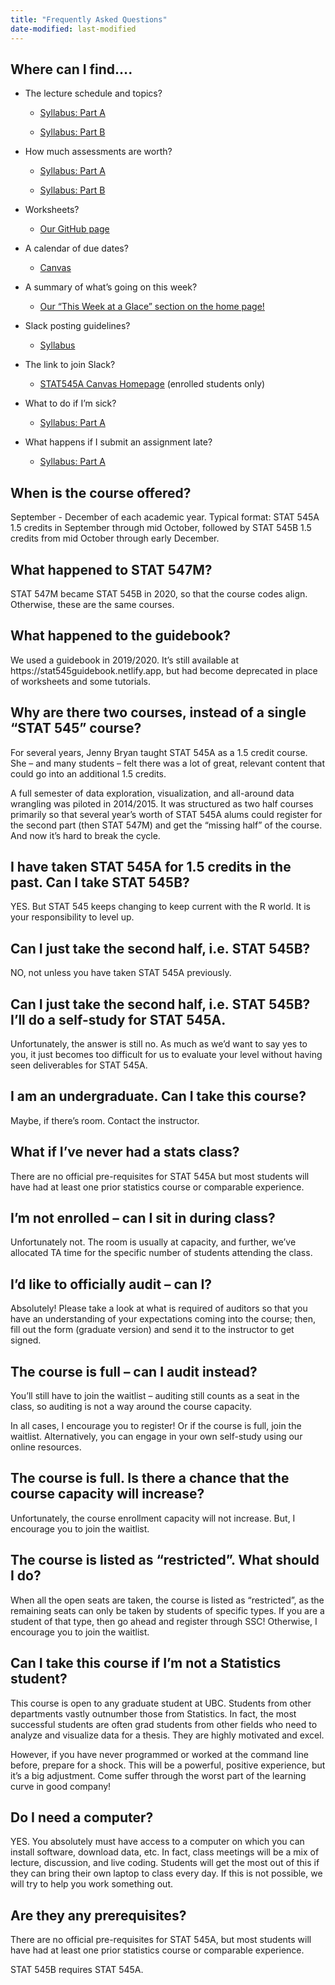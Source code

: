 ```yaml
---
title: "Frequently Asked Questions"
date-modified: last-modified
---
```


## Where can I find....

-   The lecture schedule and topics?

    -   [Syllabus: Part A](../webpages/syllabus/syllabusA.qmd#schedule-of-topics)

    -   [Syllabus: Part B](../webpages/syllabus/syllabusB.qmd#schedule-of-topics)

-   How much assessments are worth?

    -   [Syllabus: Part A](../webpages/syllabus/syllabusA.qmd#assessments)

    -   [Syllabus: Part B](../webpages/syllabus/syllabusB.qmd#assessments)

-   Worksheets?

    -   [Our GitHub page](https://github.com/UBC-STAT/STAT545.github.io/tree/main/content/worksheets_student)

-   A calendar of due dates?

    -   [Canvas](https://canvas.ubc.ca/calendar)

-   A summary of what's going on this week?

    -   [Our "This Week at a Glace" section on the home page!](../index.qmd)

-   Slack posting guidelines?

    -   [Syllabus](../webpages/syllabus/syllabusA.qmd#course-communications)

-   The link to join Slack?

    -   [STAT545A Canvas Homepage](https://canvas.ubc.ca/courses/169555) (enrolled students only)

-   What to do if I'm sick?

    -   [Syllabus: Part A](../webpages/syllabus/syllabusA.qmd#your-personal-health)

-   What happens if I submit an assignment late?

    -   [Syllabus: Part A](../webpages/syllabus/syllabusA.qmd#late-policies)

## When is the course offered?

September - December of each academic year. Typical format: STAT 545A 1.5 credits in September through mid October, followed by STAT 545B 1.5 credits from mid October through early December.

## What happened to STAT 547M?

STAT 547M became STAT 545B in 2020, so that the course codes align. Otherwise, these are the same courses.

## What happened to the guidebook?

We used a guidebook in 2019/2020. It’s still available at https://stat545guidebook.netlify.app, but had become deprecated in place of worksheets and some tutorials.

## Why are there two courses, instead of a single “STAT 545” course?

For several years, Jenny Bryan taught STAT 545A as a 1.5 credit course. She – and many students – felt there was a lot of great, relevant content that could go into an additional 1.5 credits.

A full semester of data exploration, visualization, and all-around data wrangling was piloted in 2014/2015. It was structured as two half courses primarily so that several year’s worth of STAT 545A alums could register for the second part (then STAT 547M) and get the “missing half” of the course. And now it’s hard to break the cycle.

## I have taken STAT 545A for 1.5 credits in the past. Can I take STAT 545B?

YES. But STAT 545 keeps changing to keep current with the R world. It is your responsibility to level up.

## Can I just take the second half, i.e. STAT 545B?

NO, not unless you have taken STAT 545A previously.

## Can I just take the second half, i.e. STAT 545B? I’ll do a self-study for STAT 545A.

Unfortunately, the answer is still no. As much as we’d want to say yes to you, it just becomes too difficult for us to evaluate your level without having seen deliverables for STAT 545A.

## I am an undergraduate. Can I take this course?

Maybe, if there’s room. Contact the instructor.

## What if I’ve never had a stats class?

There are no official pre-requisites for STAT 545A but most students will have had at least one prior statistics course or comparable experience.

## I'm not enrolled – can I sit in during class?

Unfortunately not. The room is usually at capacity, and further, we’ve allocated TA time for the specific number of students attending the class.

## I’d like to officially audit – can I?

Absolutely! Please take a look at what is required of auditors so that you have an understanding of your expectations coming into the course; then, fill out the form (graduate version) and send it to the instructor to get signed.

## The course is full – can I audit instead?

You’ll still have to join the waitlist – auditing still counts as a seat in the class, so auditing is not a way around the course capacity.

In all cases, I encourage you to register! Or if the course is full, join the waitlist. Alternatively, you can engage in your own self-study using our online resources.

## The course is full. Is there a chance that the course capacity will increase?

Unfortunately, the course enrollment capacity will not increase. But, I encourage you to join the waitlist.

## The course is listed as “restricted”. What should I do?

When all the open seats are taken, the course is listed as “restricted”, as the remaining seats can only be taken by students of specific types. If you are a student of that type, then go ahead and register through SSC! Otherwise, I encourage you to join the waitlist.

## Can I take this course if I'm not a Statistics student?

This course is open to any graduate student at UBC. Students from other departments vastly outnumber those from Statistics. In fact, the most successful students are often grad students from other fields who need to analyze and visualize data for a thesis. They are highly motivated and excel.

However, if you have never programmed or worked at the command line before, prepare for a shock. This will be a powerful, positive experience, but it’s a big adjustment. Come suffer through the worst part of the learning curve in good company!

## Do I need a computer?

YES. You absolutely must have access to a computer on which you can install software, download data, etc. In fact, class meetings will be a mix of lecture, discussion, and live coding. Students will get the most out of this if they can bring their own laptop to class every day. If this is not possible, we will try to help you work something out.

## Are they any prerequisites?

There are no official pre-requisites for STAT 545A, but most students will have had at least one prior statistics course or comparable experience.

STAT 545B requires STAT 545A.
